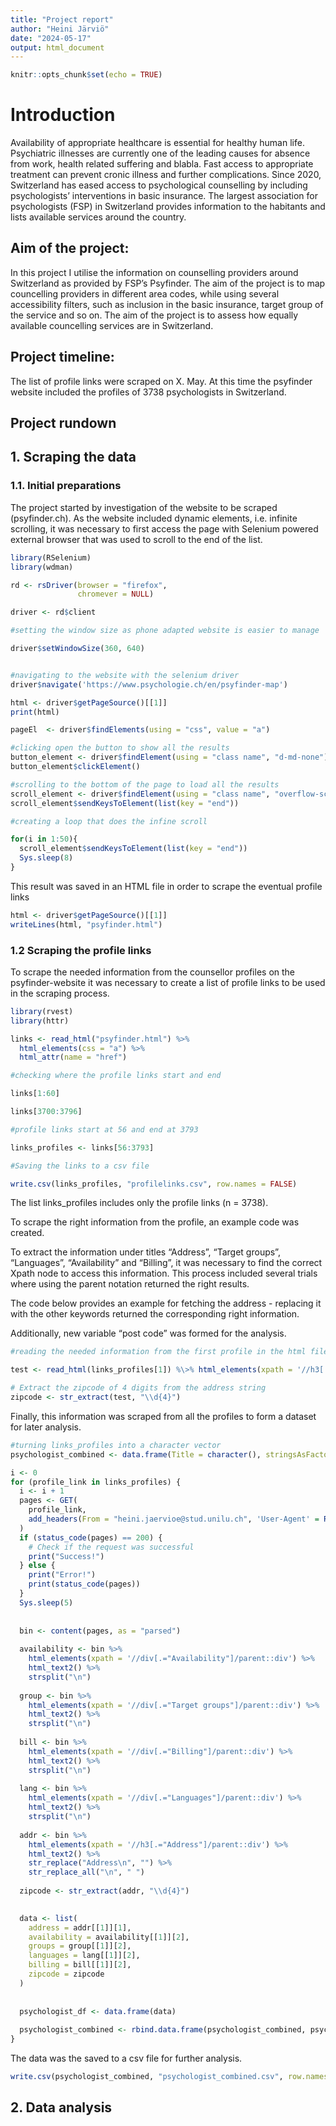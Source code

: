 ```yaml
---
title: "Project report"
author: "Heini Järviö"
date: "2024-05-17"
output: html_document
---
```


```r
knitr::opts_chunk$set(echo = TRUE)
```

# Introduction

Availability of appropriate healthcare is essential for healthy human life. Psychiatric illnesses are currently one of the leading causes for absence from work, health related suffering and blabla. Fast access to appropriate treatment can prevent cronic illness and further complications. Since 2020, Switzerland has eased access to psychological counselling by including psychologists' interventions in basic insurance. The largest association for psychologists (FSP) in Switzerland provides information to the habitants and lists available services around the country.

## Aim of the project:

In this project I utilise the information on counselling providers around Switzerland as provided by FSP's Psyfinder. The aim of the project is to map councelling providers in different area codes, while using several accessibility filters, such as inclusion in the basic insurance, target group of the service and so on. The aim of the project is to assess how equally available councelling services are in Switzerland.

## Project timeline:

The list of profile links were scraped on X. May. At this time the psyfinder website included the profiles of 3738 psychologists in Switzerland.

## Project rundown

## 1. Scraping the data

### 1.1. Initial preparations

The project started by investigation of the website to be scraped (psyfinder.ch). As the website included dynamic elements, i.e. infinite scrolling, it was necessary to first access the page with Selenium powered external browser that was used to scroll to the end of the list.

```r
library(RSelenium)
library(wdman)

rd <- rsDriver(browser = "firefox",
               chromever = NULL)

driver <- rd$client

#setting the window size as phone adapted website is easier to manage

driver$setWindowSize(360, 640)


#navigating to the website with the selenium driver
driver$navigate('https://www.psychologie.ch/en/psyfinder-map')

html <- driver$getPageSource()[[1]]
print(html)

pageEl  <- driver$findElements(using = "css", value = "a")

#clicking open the button to show all the results
button_element <- driver$findElement(using = "class name", "d-md-none")
button_element$clickElement()

#scrolling to the bottom of the page to load all the results
scroll_element <- driver$findElement(using = "class name", "overflow-scroll")
scroll_element$sendKeysToElement(list(key = "end"))

#creating a loop that does the infine scroll

for(i in 1:50){
  scroll_element$sendKeysToElement(list(key = "end"))
  Sys.sleep(8)
}

```

This result was saved in an HTML file in order to scrape the eventual profile links

```r
html <- driver$getPageSource()[[1]]
writeLines(html, "psyfinder.html")

```

### 1.2 Scraping the profile links

To scrape the needed information from the counsellor profiles on the psyfinder-website it was necessary to create a list of profile links to be used in the scraping process.

```r
library(rvest)
library(httr)

links <- read_html("psyfinder.html") %>%
  html_elements(css = "a") %>%
  html_attr(name = "href")

#checking where the profile links start and end

links[1:60]

links[3700:3796]

#profile links start at 56 and end at 3793

links_profiles <- links[56:3793]

#Saving the links to a csv file

write.csv(links_profiles, "profilelinks.csv", row.names = FALSE)
```

The list links_profiles includes only the profile links (n = 3738).

To scrape the right information from the profile, an example code was created.

To extract the information under titles "Address", "Target groups", "Languages", "Availability" and "Billing", it was necessary to find the correct Xpath node to access this information. This process included several trials where using the parent notation returned the right results.

The code below provides an example for fetching the address - replacing it with the other keywords returned the corresponding right information.

Additionally, new variable "post code" was formed for the analysis.

```r

#reading the needed information from the first profile in the html file

test <- read_html(links_profiles[1]) %\>% html_elements(xpath = '//h3[.="Address"]/parent::div') %\>% html_text2() %\>% str_replace("Address\n", "") %\>% str_replace_all("\n", " ")

# Extract the zipcode of 4 digits from the address string
zipcode <- str_extract(test, "\\d{4}")
```

Finally, this information was scraped from all the profiles to form a dataset for later analysis.

```r
#turning links_profiles into a character vector
psychologist_combined <- data.frame(Title = character(), stringsAsFactors = FALSE)

i <- 0
for (profile_link in links_profiles) {
  i <- i + 1
  pages <- GET(
    profile_link,
    add_headers(From = "heini.jaervioe@stud.unilu.ch", 'User-Agent' = R.Version()$version.string)
  )
  if (status_code(pages) == 200) {
    # Check if the request was successful
    print("Success!")
  } else {
    print("Error!")
    print(status_code(pages))
  }
  Sys.sleep(5)
  
  
  bin <- content(pages, as = "parsed")
  
  availability <- bin %>%
    html_elements(xpath = '//div[.="Availability"]/parent::div') %>%
    html_text2() %>%
    strsplit("\n")
  
  group <- bin %>%
    html_elements(xpath = '//div[.="Target groups"]/parent::div') %>%
    html_text2() %>%
    strsplit("\n")
  
  bill <- bin %>%
    html_elements(xpath = '//div[.="Billing"]/parent::div') %>%
    html_text2() %>%
    strsplit("\n")
  
  lang <- bin %>%
    html_elements(xpath = '//div[.="Languages"]/parent::div') %>%
    html_text2() %>%
    strsplit("\n")
  
  addr <- bin %>%
    html_elements(xpath = '//h3[.="Address"]/parent::div') %>%
    html_text2() %>%
    str_replace("Address\n", "") %>%
    str_replace_all("\n", " ")
  
  zipcode <- str_extract(addr, "\\d{4}")

  
  data <- list(
    address = addr[[1]][1],
    availability = availability[[1]][2],
    groups = group[[1]][2],
    languages = lang[[1]][2],
    billing = bill[[1]][2],
    zipcode = zipcode
  )
  
  
  psychologist_df <- data.frame(data)
  
  psychologist_combined <- rbind.data.frame(psychologist_combined, psychologist_df)
}

```

The data was the saved to a csv file for further analysis.

```r
write.csv(psychologist_combined, "psychologist_combined.csv", row.names = FALSE)
```

## 2. Data analysis

